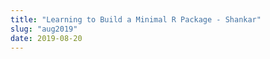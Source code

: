 ```yaml
---
title: "Learning to Build a Minimal R Package - Shankar"
slug: "aug2019"
date: 2019-08-20
---
```




